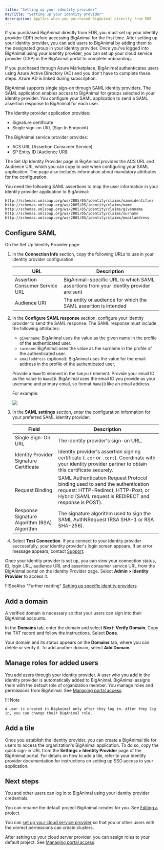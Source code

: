 ```yaml
---
title: "Setting up your identity provider"
navTitle: "Setting up your identity provider"
description: Applies when you purchased BigAnimal directly from EDB
---
```


If you purchased BigAnimal directly from EDB, you must set up your identity provider (IDP) before accessing BigAnimal for the first time. After setting up your identity provider, you can add users to BigAnimal by adding them to the designated group in your identity provider. Once you've logged into BigAnimal using your identity provider, you can set up your cloud service provider (CSP) in the BigAnimal portal to complete onboarding. 

If you purchased through Azure Marketplace, BigAnimal authenticates users using Azure Active Directory (AD) and you don't have to complete these steps. Azure AD is linked during subscription.

BigAnimal supports single sign-on through SAML identity providers. The SAML application enables access to BigAnimal for groups selected in your identity provider. You configure your SAML application to send a SAML assertion response to BigAnimal for each user.

The identity provider application provides:
- Signature certificate
- Single sign-on URL (Sign In Endpoint)

The BigAnimal service provider provides:
- ACS URL (Assertion Consumer Service)
- SP Entity ID (Audience URI)

The Set Up Identity Provider page in BigAnimal provides the ACS URL and Audience URI, which you can copy to use when configuring your SAML application. The page also includes information about mandatory attributes for the configuration.

You need the following SAML assertions to map the user information in your identity provider application to BigAnimal:

```
http://schemas.xmlsoap.org/ws/2005/05/identity/claims/nameidentifier
http://schemas.xmlsoap.org/ws/2005/05/identity/claims/name
http://schemas.xmlsoap.org/ws/2005/05/identity/claims/givenname
http://schemas.xmlsoap.org/ws/2005/05/identity/claims/surname
http://schemas.xmlsoap.org/ws/2005/05/identity/claims/emailaddress
```

## Configure SAML

On the Set Up Identity Provider page:

1. In the **Connection Info** section, copy the following URLs to use in your identity provider configuration:  
   
   | URL                            | Description |
   | ------------------------------ | ----------- |
   | Assertion Consumer Service URL | BigAnimal-specific URL to which SAML assertions from your identity provider are sent |
   | Audience URI                   | The entity or audience for which the SAML assertion is intended |
2. In the **Configure SAML response** section, configure your identity provider to send the SAML response. The SAML response must include the following attributes:
   - `givenname`: BigAnimal uses the value as the given name in the profile of the authenticated user.
   - `surname`: BigAnimal uses the value as the surname in the profile of the authenticated user.
   - `emailaddress` (optional): BigAnimal uses the value for the email address in the profile of the authenticated user. 
   
   Provide a `NameID` element in the `Subject` element. Provide your email ID as the value to `NameID`. BigAnimal uses the email ID you provide as your username and primary email, so format `NameID` like an email address.

   For example:

   ![](../images/nameID.png)
3. In the **SAML settings** section, enter the configuration information for your preferred SAML identity provider:

   | Field      | Description |
   | ---------- | ----------- |
   | Single Sign-On URL | The identity provider's sign-on URL. |
   | Identity Provider Signature Certificate | Identity provider's assertion signing certificate (`.cer` or `.cert`). Coordinate with your identity provider partner to obtain this certificate securely. |
   | Request Binding | SAML Authentication Request Protocol binding used to send the authentication request: HTTP-Redirect,  HTTP-Post, or Hybrid (SAML request is REDIRECT and response is POST). |
   | Response Signature Algorithm (RSA) Algorithm | The signature algorithm used to sign the SAML AuthNRequest (RSA SHA-1 or RSA SHA-256). |
4. Select **Test Connection**. If you connect to your identity provider successfully, your identity provider's login screen appears. If an error message appears, contact [Support](/biganimal/latest/overview/support).

Once your identity provider is set up, you can view your connection status, ID, login URL, audience URI, and assertion consumer service URL from the BigAnimal portal on the Identity Provider page. Select **Admin > Identity Provider** to access it.

!!!SeeAlso "Further reading"
   [Setting up specific identity providers](knowledge_articles)
## Add a domain

A verified domain is necessary so that your users can sign into their BigAnimal accounts. 

In the **Domains** tab, enter the domain and select **Next: Verify Domain**. Copy the TXT record and follow the instructions. Select **Done**. 

Your domain and its status appears on the **Domains** tab, where you can delete or verify it. To add another domain, select **Add Domain**. 

## Manage roles for added users

You add users through your identity provider. A user who you add in the identity provider is automatically added to BigAnimal. BigAnimal assigns them with the default role of organization member. You manage roles and permissions from BigAnimal. See [Managing portal access](/biganimal/latest/administering_cluster/01_portal_access/).

!!! Note

    A user is created in BigAnimal only after they log in. After they log in, you can change their BigAnimal role.


## Add a tile

Once you establish the identity provider, you can create a BigAnimal tile for users to access the organization's BigAnimal application. To do so, copy the quick sign-in URL from the **Settings > Identity Provider** page of the BigAnimal portal. For details on how to add a tile, refer to your identify provider documentation for instructions on setting up SSO access to your application.


## Next steps

You and other users can log in to BigAnimal using your identity provider credentials.

You can rename the default project BigAnimal creates for you. See [Editing a project](/biganimal/release/administering_cluster/projects/#editing-a-project).

You can [set up your cloud service provider](/biganimal/latest/getting_started/02_connecting_to_your_cloud/) so that you or other users with the correct permissions can create clusters.

After setting up your cloud server provider, you can assign roles to your default project. See [Managing portal access](/biganimal/release/administering_cluster/01_portal_access).


